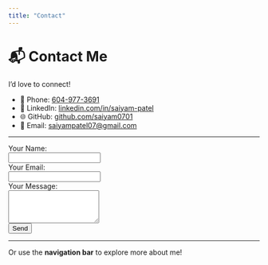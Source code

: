 ```yaml
---
title: "Contact"
---
```

# 📬 Contact Me  

I’d love to connect!  

- 📱 Phone: [604-977-3691](tel:6049773691)  
- 💼 LinkedIn: [linkedin.com/in/saiyam-patel](https://www.linkedin.com/in/saiyam-patel)  
- 🌐 GitHub: [github.com/saiyam0701](https://github.com/saiyam0701)  
- 📧 Email: [saiyampatel07@gmail.com](mailto:saiyampatel07@gmail.com)

---

<form action="https://formspree.io/f/mwpqgpko" method="POST">
  <label for="name">Your Name:</label><br>
  <input type="text" id="name" name="name" required><br>
  <label for="email">Your Email:</label><br>
  <input type="email" id="email" name="email" required><br>
  <label for="message">Your Message:</label><br>
  <textarea id="message" name="message" rows="4" required></textarea><br>
  <button type="submit">Send</button>
</form>

---

Or use the **navigation bar** to explore more about me!

